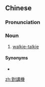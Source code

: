 ==Chinese==
{{zh-forms|s=对讲机}}

===Pronunciation===
{{zh-pron
|m=duìjiǎngjī
|c=deoi3 gong2 gei1
|mn=tùi-káng-ki
|cat=n
}}

===Noun===
{{zh-noun}}

# [[walkie-talkie]]

====Synonyms====
* {{zh-l|步話機}}

{{zh-cat|Electronics}}

[[zh:對講機]]